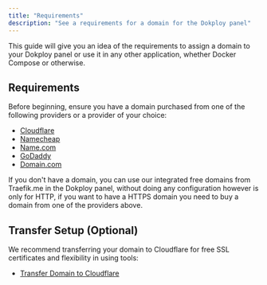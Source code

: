 ```yaml
---
title: "Requirements"
description: "See a requirements for a domain for the Dokploy panel"
---
```




This guide will give you an idea of the requirements to assign a domain to your Dokploy panel or use it in any other application, whether Docker Compose or otherwise.

## Requirements

Before beginning, ensure you have a domain purchased from one of the following providers or a provider of your choice:

- [Cloudflare](https://www.cloudflare.com/)
- [Namecheap](https://www.namecheap.com/domains/)
- [Name.com](https://www.name.com/)
- [GoDaddy](https://www.godaddy.com/)
- [Domain.com](https://www.domain.com/)


<Callout type="info">
If you don't have a domain, you can use our integrated free domains from Traefik.me in the Dokploy panel, without doing any configuration however is only for HTTP, if you want to have a HTTPS domain you need to buy a domain from one of the providers above.
</Callout>


## Transfer Setup (Optional)

We recommend transferring your domain to Cloudflare for free SSL certificates and flexibility in using tools:

- [Transfer Domain to Cloudflare](https://developers.cloudflare.com/registrar/get-started/transfer-domain-to-cloudflare/)

